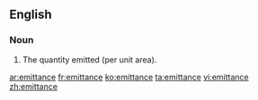==English==

===Noun===
{{en-noun}}
{{wikipedia}}

#The quantity emitted (per unit area).

[[ar:emittance]]
[[fr:emittance]]
[[ko:emittance]]
[[ta:emittance]]
[[vi:emittance]]
[[zh:emittance]]